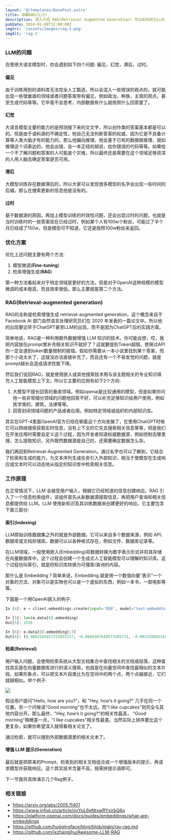 ```yaml
---
layout: '@/templates/BasePost.astro'
title: 详解RAG(1/2)
description: 深入介绍 RAG(Retrieval Augmented Generation) 可以如何优化LLM、应用方向、工作原理等内容
pubDate: 2024-01-08T12:00:00Z
imgSrc: '/assets/images/rag-1.png'
imgAlt: 'rag-1'
---
```



<YouTube id="d5IpPF4jU5k" />

### LLM的问题

在使用大语言模型时，你会遇到如下四个问题:  偏见，幻觉，滞后，过时。

#### 偏见

由于训练用到的语料库无法完全人工甄选，所以会混入一些错误的观点的，就可能出现一些很垂直的领域或者问题答案带有偏见，例如政治，种族，主观的观点，甚至生成代码等等。它毕竟不会思考，内部数据有什么就依照什么回答罢了。

#### 幻觉

大语言模型主要的能力的是预测接下来的文文字，所以创作类的答案基本都是可以的。但是由于语料源的不确定性，他自己无法判断答案的权威，因为它是不具备计算等人类大脑才有的能力的，那么他偏向推理，他会基于已有的数据做推理，就如推理这个词表达的，他会出错，会一本正经的胡说，给你错误的代码等等。如果给一个不了解问题和答案的人可能是个灾难，所以最终还是需要在这个领域足够资深的人用人脑去确定答案是否可用。

#### 滞后

大模型训练存在数据滞后的，所以大家可以发现很多模型的名字会出现一些时间的后缀。那么在搜索更新的信息他是没有的。

#### 过时

基于数据源的原因，再加上模型训练的时效性问题，还会出现过时的问题，也就是当时训练时的一些答案现在已经过时，例如某个人有100w个粉丝，可能过了半个月已经成了150w，但是模型可不知道，它还是按照100w粉丝来返回。

### 优化方案

优化上述问题主要有两个方法:

1. 模型微调(**Fine-tuning**)
2. 检索增强生成(**RAG**)

第一种方法看起来对于特定领域是更好的方法，但是对于OpenAI这种规模的模型微调的成本极高，而且效率很低。那么主要就是第二个方法。

### RAG(Retrieval-augmented generation)

RAG的全称是检索增强生成 retrieval-augmented generation，这个概念来自于 Facebook AI 部门自然语言处理研究员们在 2020 年发表的一篇论文中。所以他的出现要远早于ChatGPT甚至LLM的出现，而不是因为ChatGPT后的实践方案。

简单地说，RAG是一种利用额外数据增强 LLM 知识的技术。你可能会想，哎，我把内容放在prompt里补充相关知识不就好了？这就要提到Token超限。使用过API你一定会遇到token数量限制的报错。假如你需要从一本小说里找到某个答案，而那个小说太长了，这就没办法直接补充了，而且还有一个不易发觉的问题，就是prompt越长会造成请求性能下降。

然后我们说回RAG，就是使用嵌入或其他搜索技术用与该主题相关的专业知识填充人工智能模型上下文。所以它主要的应用有如下2个方向:

1. 大模型不擅长回答的垂直领域。例如openai是比较通用的模型，但是如果你问他一些非常细分领域的问题他回答不好，可以补充足够知识给用户使用，例如医学类的，建筑，法律等等。
2. 回答封闭领域问题的产品或者应用。例如特定领域或组织的内部知识库。

其实在GPT-4里面OpenAI官方已经在朝着这个方向发展了，在使用ChatGPT时候它可以网络搜索获取实时信息，没有上下文的它先去搜索相关信息等等，但是我们在开发应用时需要自定义这个过程，因为开发者知道权威数据源，例如控制去哪里搜，怎么提取知识，另外既然数据源是自己的，还需要确定数据怎么存。

我们再回到Retrieval-Augmented Generation。通过名字也可以了解到，它结合了检索和生成的能力，为文本序列生成任务引入外部知识，相当于使模型在生成响应或文本时可以动态地从指定的知识库中检索相关信息。

###  工作原理

在正常情况下，LLM 会接受用户输入，根据它已经知道的信息创建响应。RAG 引入了一个信息检索组件，该组件首先从新数据源提取信息，再把用户查询和相关信息都提供给 LLM。LLM 使用新知识及其训练数据来创建更好的响应。它主要包含下面三部分:

#### 索引(Indexing)

LLM原始训练数据集之外的就是外部数据。它可以来自多个数据来源，例如 API、数据库或文档存储库。数据可以以各种格式存在，例如文件、数据库记录等。

在LLM领域，一般使用嵌入(Embedding)将数据转换为数字表示形式并将其存储在向量数据库中，这个过程会创建一个生成式人工智能模型可以理解的知识库。这个过程也叫索引，就是将知识库转换为可搜索/查询的内容。

那什么是 Embedding？简单来说，Embedding 就是用一个数值向量“表示”一个对象的方法，对象可以是实物也可以是一个虚拟的东西，例如一本书，一部电影等等。

下面是一个用OpenAI嵌入的例子:

```python
In [4]: e = client.embeddings.create(input='你好', model="text-embedding-ada-002")

In [5]: len(e.data[0].embedding)
Out[5]: 1536

In [6]: e.data[0].embedding[:3]
Out[6]: [0.0002545917232055217, -0.0060387649573385715, -0.002320892410352826]
```

#### 检索(Retrieval)

用户输入问题，会使用检索系统从大型文档集合中查找相关的文档或段落，这种查找其实是在向量数据库进行的语义搜索，也就是在向量空间中查找最相似的文本片段，如果形象点，可以把文本片段类比为在空间中的两个点，两个点越接近，它们就越相似。举个例子:

![](https://github.com/langchain-ai/langchain/assets/10000925/a8f56a77-e7ac-45c9-9259-7e78c35e710e)

假设用户提问"Hello, how are you?"，和 "Hey, how’s it going?" 几乎在同一个位置。另一个问候语"Good morning"也不太远。而"I like cupcakes"则完全与其他内容分开。那么最终，"Hey, how’s it going?"的相关性最高， "Good morning"稍微差一点，"I like cupcakes"相关性最差。当然实际上排序要比这个更复杂，如果你希望深入就得看相关论文了。

通过检索，就可以搜到外部数据源里的相关文本了。

#### 增强 LLM 提示(Generation)

最后就是把原来的Prompt、检索到的相关文档组合成一个增强版本的提示，再请求模型并获取响应。这个其实技术含量不高，按需拼提示语即可。

下一节我将具体演示几个Rag例子。

### 相关链接

* https://arxiv.org/abs/2005.11401
* https://www.infoq.cn/article/oyYuL6eNtxwRYxirbQ6o
* https://platform.openai.com/docs/guides/embeddings/what-are-embeddings
* https://github.com/huggingface/blog/blob/main/ray-rag.md
* https://github.com/jxzhangjhu/Awesome-LLM-RAG
